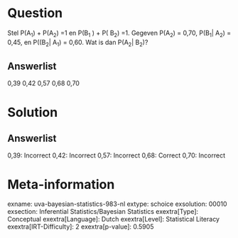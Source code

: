 Question
========

Stel P(A~1~) + P(A~2~) =1 en P(B~1~ ) + P( B~2~) =1. Gegeven P(A~2~) =
0,70, P(B~1~\| A~2~) = 0,45, en P((B~2~\| A~1~) = 0,60. Wat is dan
P(A~2~\| B~2~)?

Answerlist
----------

0,39
0,42
0,57
0,68
0,70

Solution
========

Answerlist
----------

0,39: Incorrect
0,42: Incorrect
0,57: Incorrect
0,68: Correct
0,70: Incorrect

Meta-information
================
exname: uva-bayesian-statistics-983-nl
extype: schoice
exsolution: 00010
exsection: Inferential Statistics/Bayesian Statistics
exextra[Type]: Conceptual
exextra[Language]: Dutch
exextra[Level]: Statistical Literacy
exextra[IRT-Difficulty]: 2
exextra[p-value]: 0.5905
